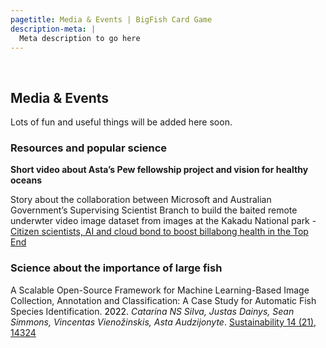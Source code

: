 ```yaml
---
pagetitle: Media & Events | BigFish Card Game
description-meta: |
  Meta description to go here
---
```


::: {.column-screen .hero-img .hero-strip-page}
   
:::

## Media & Events

Lots of fun and useful things will be added here soon. 


### Resources and popular science

**Short video about Asta's Pew fellowship project and vision for healthy oceans**

Story about the collaboration between Microsoft and Australian Government's Supervising Scientist Branch to build the baited remote underwter video image dataset from images at the Kakadu National park - [Citizen scientists, AI and cloud bond to boost billabong health in the Top End](https://news.microsoft.com/en-au/features/citizen-scientists-ai-and-cloud-bond-to-boost-billabong-health-in-the-top-end/)

### Science about the importance of large fish

A Scalable Open-Source Framework for Machine Learning-Based Image Collection, Annotation and Classification: A Case Study for Automatic Fish Species Identification. [2022.]{style="color:black;"} *Catarina NS Silva, Justas Dainys, Sean Simmons, Vincentas Vienožinskis, Asta Audzijonyte*. [Sustainability 14 (21), 14324](https://www.mdpi.com/2071-1050/14/21/14324)
